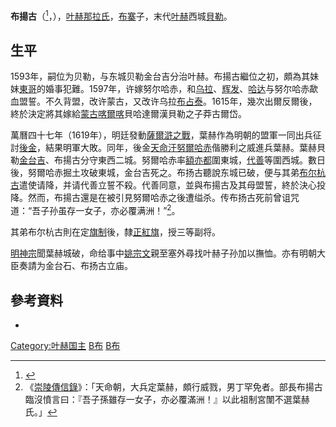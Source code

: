 {{BLPsources|time=2012-01-06T09:08:33+00:00}}
'''布揚古'''（{{lang-mnc|ᠪᡠᠶᠠᠩᡤᡡ|z=Buyanggū}}<ref>{{Cite book|last=佚名|last2=中华书局编|title=《满洲实录·卷6》|publisher=中华书局|year=1986|pages=273|isbn=|url= |ref=harv}}</ref>，{{bd|16世纪|？|1619年||}}），[[叶赫那拉氏|叶赫那拉氏]]，[[布寨|布寨]]子，末代[[叶赫|叶赫]]西城[[貝勒|貝勒]]。

==生平==
1593年，嗣位为贝勒，与东城贝勒金台吉分治叶赫。布揚古繼位之初，頗為其妹妹[[北关老女|東哥]]的婚事犯難。1597年，许嫁努尔哈赤，和[[乌拉|乌拉]]、[[辉发|辉发]]、[[哈达|哈达]]与努尔哈赤歃血盟誓。不久背盟，改许蒙古，又改许乌拉[[布占泰|布占泰]]。1615年，幾次出爾反爾後，終於決定將其嫁給[[蒙古|蒙古]][[喀尔喀蒙古族|喀爾喀]]貝哈達爾漢貝勒之子莽古爾岱。

萬曆四十七年（1619年），明廷發動[[薩爾滸之戰|薩爾滸之戰]]，葉赫作為明朝的盟軍一同出兵征討[[後金|後金]]，結果明軍大敗。同年，後金[[天命_(后金)|天命]][[可汗|汗]][[努爾哈赤|努爾哈赤]]偕勝利之威進兵葉赫。葉赫貝勒[[金台石|金台吉]]、布揚古分守東西二城。努爾哈赤率[[額亦都|額亦都]]圍東城，[[代善|代善]]等圍西城。數日後，努爾哈赤掘土攻破東城，金台吉死之。布扬古聽說东城已破，便与其弟[[布尔杭古|布尔杭古]]遣使请降，并请代善立誓不殺。代善同意，並與布揚古及其母盟誓，終於決心投降。然而，布揚古還是在被引見努爾哈赤之後遭缢杀。传布扬古死前曾诅咒道：“吾子孙虽存一女子，亦必覆满洲！”<ref>《[[崇陵傳信錄|崇陵傳信錄]]》：「天命朝，大兵定葉赫，頗行威戮，男丁罕免者。部長布揚古臨沒憤言曰：『吾子孫雖存一女子，亦必覆滿洲！』以此祖制宮闈不選葉赫氏。」</ref>。

其弟布尔杭古則在定[[八旗|旗制]]後，隸[[正紅旗|正紅旗]]，授三等副将。

[[明神宗|明神宗]]聞葉赫城破，命给事中[[姚宗文_(明朝)|姚宗文]]親至塞外尋找叶赫子孙加以撫恤。亦有明朝大臣奏請为金台石、布扬古立庙。

==參考資料==
{{reflist}}
*{{Cite web |url= http://www.guoxue.com/shibu/24shi/qingshigao/qsg_223.htm |title= 《清史稿·列传十》 |author= [[赵尔巽|赵尔巽]]等 |access-date= 2012-01-06 |archive-date= 2011-06-09 |archive-url= https://web.archive.org/web/20110609131047/http://www.guoxue.com/shibu/24shi/qingshigao/qsg_223.htm |dead-url= no }}
{{start box}}
{{s-before|[[布寨|布寨]]}}
{{s-title|[[叶赫|叶赫国主（西城贝勒）]]|1593年-1619年}}
{{s-after|无|亡于[[后金|后金]]}}
{{end box}}

{{叶赫国主世系}}
[[Category:叶赫国主|Category:叶赫国主]]
[[Category:明朝戰爭身亡者|B布]]
[[Category:叶赫那拉氏|B布]]